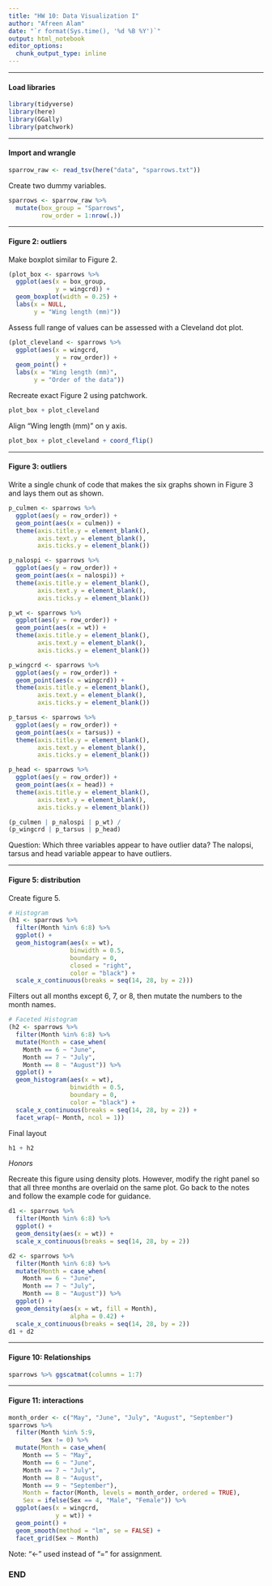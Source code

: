 ```yaml
---
title: "HW 10: Data Visualization I"
author: "Afreen Alam"
date: "`r format(Sys.time(), '%d %B %Y')`"
output: html_notebook
editor_options: 
  chunk_output_type: inline
---
```


***
#### Load libraries

```r
library(tidyverse)
library(here)
library(GGally)
library(patchwork)
```


***
#### Import and wrangle

```r
sparrow_raw <- read_tsv(here("data", "sparrows.txt"))
```

Create two dummy variables.

```r
sparrows <- sparrow_raw %>%
  mutate(box_group = "Sparrows",
         row_order = 1:nrow(.))
```


***
#### Figure 2: outliers

Make boxplot similar to Figure 2.

```r
(plot_box <- sparrows %>%
  ggplot(aes(x = box_group,
             y = wingcrd)) +
  geom_boxplot(width = 0.25) +
  labs(x = NULL,
       y = "Wing length (mm)"))
```

Assess full range of values can be assessed with a Cleveland dot plot.

```r
(plot_cleveland <- sparrows %>%
  ggplot(aes(x = wingcrd,
             y = row_order)) +
  geom_point() +
  labs(x = "Wing length (mm)",
       y = "Order of the data"))
```

Recreate exact Figure 2 using patchwork.

```r
plot_box + plot_cleveland
```

Align "Wing length (mm)" on y axis.

```r
plot_box + plot_cleveland + coord_flip()
```


***
#### Figure 3: outliers

Write a single chunk of code that makes the six graphs shown in Figure 3 and lays them out as shown.

```r
p_culmen <- sparrows %>%
  ggplot(aes(y = row_order)) +
  geom_point(aes(x = culmen)) +
  theme(axis.title.y = element_blank(),
        axis.text.y = element_blank(),
        axis.ticks.y = element_blank())

p_nalospi <- sparrows %>%
  ggplot(aes(y = row_order)) +
  geom_point(aes(x = nalospi)) +
  theme(axis.title.y = element_blank(),
        axis.text.y = element_blank(),
        axis.ticks.y = element_blank())

p_wt <- sparrows %>%
  ggplot(aes(y = row_order)) +
  geom_point(aes(x = wt)) +
  theme(axis.title.y = element_blank(),
        axis.text.y = element_blank(),
        axis.ticks.y = element_blank())

p_wingcrd <- sparrows %>%
  ggplot(aes(y = row_order)) +
  geom_point(aes(x = wingcrd)) +
  theme(axis.title.y = element_blank(),
        axis.text.y = element_blank(),
        axis.ticks.y = element_blank())

p_tarsus <- sparrows %>%
  ggplot(aes(y = row_order)) +
  geom_point(aes(x = tarsus)) +
  theme(axis.title.y = element_blank(),
        axis.text.y = element_blank(),
        axis.ticks.y = element_blank())

p_head <- sparrows %>%
  ggplot(aes(y = row_order)) +
  geom_point(aes(x = head)) +
  theme(axis.title.y = element_blank(),
        axis.text.y = element_blank(),
        axis.ticks.y = element_blank())

(p_culmen | p_nalospi | p_wt) /
(p_wingcrd | p_tarsus | p_head)

```

Question: Which three variables appear to have outlier data?
The nalopsi, tarsus and head variable appear to have outliers.


***
#### Figure 5: distribution

Create figure 5.

```r
# Histogram
(h1 <- sparrows %>%
  filter(Month %in% 6:8) %>%
  ggplot() +
  geom_histogram(aes(x = wt),
                 binwidth = 0.5,
                 boundary = 0,
                 closed = "right",
                 color = "black") +
  scale_x_continuous(breaks = seq(14, 28, by = 2)))
```

Filters out all months except 6, 7, or 8, then mutate the numbers to the month names.

```r
# Faceted Histogram
(h2 <- sparrows %>%
  filter(Month %in% 6:8) %>%
  mutate(Month = case_when(
    Month == 6 ~ "June",
    Month == 7 ~ "July",
    Month == 8 ~ "August")) %>%
  ggplot() +
  geom_histogram(aes(x = wt),
                 binwidth = 0.5,
                 boundary = 0,
                 color = "black") +
  scale_x_continuous(breaks = seq(14, 28, by = 2)) +
  facet_wrap(~ Month, ncol = 1))
```

Final layout
```r
h1 + h2
```

*Honors*

Recreate this figure using density plots. However, modify the right panel so that all three months are overlaid on the same plot. Go back to the notes and follow the example code for guidance.



```r
d1 <- sparrows %>%
  filter(Month %in% 6:8) %>%
  ggplot() +
  geom_density(aes(x = wt)) +
  scale_x_continuous(breaks = seq(14, 28, by = 2))

d2 <- sparrows %>%
  filter(Month %in% 6:8) %>%
  mutate(Month = case_when(
    Month == 6 ~ "June",
    Month == 7 ~ "July",
    Month == 8 ~ "August")) %>%
  ggplot() +
  geom_density(aes(x = wt, fill = Month),
                 alpha = 0.42) +
  scale_x_continuous(breaks = seq(14, 28, by = 2))
d1 + d2
```

***
#### Figure 10: Relationships

```r
sparrows %>% ggscatmat(columns = 1:7)
```


***
#### Figure 11: interactions

```r
month_order <- c("May", "June", "July", "August", "September")
sparrows %>%
  filter(Month %in% 5:9,
         Sex != 0) %>%
  mutate(Month = case_when(
    Month == 5 ~ "May",
    Month == 6 ~ "June",
    Month == 7 ~ "July",
    Month == 8 ~ "August",
    Month == 9 ~ "September"),
    Month = factor(Month, levels = month_order, ordered = TRUE),
    Sex = ifelse(Sex == 4, "Male", "Female")) %>%
  ggplot(aes(x = wingcrd,
             y = wt)) +
  geom_point() +
  geom_smooth(method = "lm", se = FALSE) +
  facet_grid(Sex ~ Month)
```
Note: "<-" used instead of "=" for assignment.

### END

